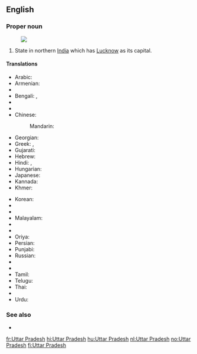 ==English==
{{wikipedia}}

===Proper noun===
{{en-proper noun|head=[[Uttar]] [[Pradesh]]}}
[[Image:Uttar Pradesh in India (disputed hatched).svg|thumb|]]

# State in northern [[India]] which has [[Lucknow]] as its capital.

====Translations====
{{trans-top|state}}
* Arabic: {{t-|ar|أتر برديش|m|tr='uttar bradīš}}
* Armenian: {{t-|hy|Ուտտար Պրադեշ|tr=Uttar Pradeš}}
* {{trreq|as}}
* Bengali: {{t-|bn|উত্তরপ্রদেশ|sc=Beng}}, {{t-|bn|উত্তর প্রদেশ|sc=Beng}}
* {{trreq|bg}}
* {{trreq|hne}}
* Chinese:
*: Mandarin: {{t|cmn|北方邦|tr=Běifāng-bāng|sc=Hani}}
* Georgian: {{t-|ka|უტარ-პრადეში|sc=Geor}}
* Greek: {{t|el|Ούταρ Πραντές|sc=Grek}}, {{t|el|Ούτταρ Πραντές|sc=Grek}}
* Gujarati: {{t|gu|ઉત્તર પ્રદેશ|sc=Gujr}}
* Hebrew: {{t-|he|אוטר פראדש}}
* Hindi: {{t+|hi|उत्तर प्रदेश|tr=uttar pradeś}}, {{qualifier|abbreviation}} {{t-|hi|उ॰ प्र॰|sc=Deva}}
* Hungarian: {{t|hu|Uttar Prades}}
* Japanese: {{t-|ja|ウッタル・プラデーシュ|tr=Uttaru-Puradēshu}}
* Kannada: {{t|kn|ಉತ್ತರ ಪ್ರದೇಶ|sc=Knda}}
* Khmer: {{t-|km|ឧត្តរប្រទេឝ|sc=Khmr|tr=uttara prɑtɛɛsh}}
{{trans-mid}}
* Korean: {{t-|ko|우타르프라데시|tr=Utareupeuradesi|sc=Hang}}
* {{trreq|Latvian}}
* {{trreq|Lithuanian}}
* Malayalam: {{t|ml|ഉത്തർ‌പ്രദേശ്|sc=Mlym}}
* {{trreq|mr}}
* {{trreq|lus}}
* Oriya: {{t|or|ଉତ୍ତର ପ୍ରଦେଶ|sc=Orya}}
* Persian: {{t-|fa|اوتار پرادش}}
* Punjabi: {{t|pa|ਉੱਤਰ ਪ੍ਰਦੇਸ਼|sc=Guru}}
* Russian: {{t-|ru|Уттар-Прадеш|m|tr=Uttár-Pradéš}}
* {{trreq|sat}}
* {{trreq|sip}}
* Tamil: {{t|ta|உத்தரப் பிரதேசம்|sc=Taml}}
* Telugu: {{t|te|ఉత్తర ప్రదేశ్|sc=Telu}}
* Thai: {{t-|th|รัฐอุตตรประเทศ}}
* {{trreq|uk}}
* Urdu: {{t-|ur|اتر پردیش|tr=uttar pradeś}}
{{trans-bottom}}

===See also===
* {{list|en|states of India}}

[[fr:Uttar Pradesh]]
[[hi:Uttar Pradesh]]
[[hu:Uttar Pradesh]]
[[nl:Uttar Pradesh]]
[[no:Uttar Pradesh]]
[[fi:Uttar Pradesh]]